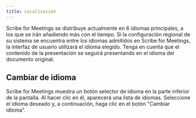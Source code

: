 ```yaml
---
title: Localización
---
```



Scribe for Meetings se distribuye actualmente en 6 idiomas principales, a los que se irán añadiendo más con el tiempo. Si la configuración regional de su sistema se encuentra entre los idiomas admitidos en Scribe for Meetings, la interfaz de usuario utilizará el idioma elegido. Tenga en cuenta que el contenido de la presentación se seguirá presentando en el idioma del documento original.

## Cambiar de idioma

Scribe for Meetings muestra un botón selector de idioma en la parte inferior de la pantalla. Al hacer clic en él, aparecerá una lista de idiomas. Seleccione el idioma deseado y, a continuación, haga clic en el botón "Cambiar idioma".

